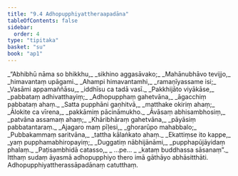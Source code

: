 ```yaml
---
title: "9.4 Adhopupphiyattheraapadāna"
tableOfContents: false
sidebar:
  order: 4
type: "tipitaka"
basket: "su"
book: "ap1"
---
```



<DynamicBreadcrumb />

<Division number="22" book="ap1" bookNo="20" page="142">

<Paragraph number="1713" type="verses" book="ap1">
_“Abhibhū nāma so bhikkhu,_  
_sikhino aggasāvako;_  
_Mahānubhāvo tevijjo,_  
_himavantaṃ upāgami._  

</Paragraph>

</Division>
<Division number="23" book="ap1" bookNo="20" page="142">

<Paragraph number="1714" type="verses" book="ap1">
_Ahampi himavantamhi,_  
_ramaṇīyassame isi;_  
_Vasāmi appamaññāsu,_  
_iddhīsu ca tadā vasī._  

</Paragraph>

</Division>
<Division number="24" book="ap1" bookNo="20" page="142">

<Paragraph number="1715" type="verses" book="ap1">
_Pakkhijāto viyākāse,_  
_pabbataṃ adhivatthayiṃ;_  
_Adhopupphaṃ gahetvāna,_  
_āgacchiṃ pabbataṃ ahaṃ._  

</Paragraph>

</Division>
<Division number="25" book="ap1" bookNo="20" page="142">

<Paragraph number="1716" type="verses" book="ap1">
_Satta pupphāni gaṇhitvā,_  
_matthake okiriṃ ahaṃ;_  
_Ālokite ca vīrena,_  
_pakkāmiṃ pācināmukho._  

</Paragraph>

</Division>
<Division number="26" book="ap1" bookNo="20" page="142">

<Paragraph number="1717" type="verses" book="ap1">
_Āvāsaṃ abhisambhosiṃ,_  
_patvāna assamaṃ ahaṃ;_  
_Khāribhāraṃ gahetvāna,_  
_pāyāsiṃ pabbatantaraṃ._  

</Paragraph>

</Division>
<Division number="27" book="ap1" bookNo="20" page="142">

<Paragraph number="1718" type="verses" book="ap1">
_Ajagaro maṃ pīḷesi,_  
_ghorarūpo mahabbalo;_  
_Pubbakammaṃ saritvāna,_  
_tattha kālaṅkato ahaṃ._  

</Paragraph>

</Division>
<Division number="28" book="ap1" bookNo="20" page="142">

<Paragraph number="1719" type="verses" book="ap1">
_Ekattiṃse ito kappe,_  
_yaṃ pupphamabhiropayiṃ;_  
_Duggatiṃ nābhijānāmi,_  
_pupphapūjāyidaṃ phalaṃ._  

</Paragraph>

</Division>
<Division number="29" book="ap1" bookNo="20" page="142">

<Paragraph number="1720" type="verses" book="ap1">
_Paṭisambhidā catasso,_  
_ …pe… _  
_kataṃ buddhassa sāsanaṃ”._  

</Paragraph>

<Paragraph number="1721" book="ap1">
Itthaṃ sudaṃ āyasmā adhopupphiyo thero imā gāthāyo abhāsitthāti.

</Paragraph>
</Division>

<Paragraph number="1722" type="center" book="ap1">
Adhopupphiyattherassāpadānaṃ catutthaṃ.
</Paragraph>